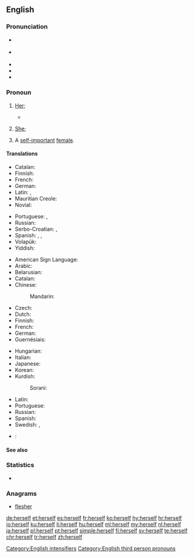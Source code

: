==English==

===Pronunciation===
* {{a|RP}} {{IPA|/hɜːˈsɛlf/}}
* {{a|GenAm}} {{IPA|/hɝˈsɛlf/}}
* {{audio|en-us-herself.ogg|Audio (US)|lang=en}}
* {{rhymes|ɛlf}}
* {{hyphenation|her|self|lang=en}}

===Pronoun===
{{en-pron|desc=the third person singular, feminine, personal pronoun|the reflexive form of|she|masculine|himself|neuter|itself|plural|themselves}}

# {{context|reflexive|lang=en}} [[her|Her]]; {{non-gloss definition|the female object of a verb or preposition that also appears as the subject.}}
#* {{quote-book|year=1918|author={{w|W. B. Maxwell}}|chapter=17
|title=[http://openlibrary.org/works/OL1097634W The Mirror and the Lamp]
|passage=This time was most dreadful for Lilian. Thrown on her own resources and almost penniless, she maintained '''herself''' and paid the rent of a wretched room near the hospital by working as a charwoman, sempstress, anything. In a moment she had dropped to the level of a casual labourer.}}
#: {{usex|lang=en|She injured '''herself'''.}}
# {{context|emphatic|lang=en}} [[she|She]]; {{non-gloss definition|an intensive repetition of the female subject, often used to indicate the exclusiveness of that person as the only satisfier of the predicate.}}
#: {{usex|lang=en|She was injured '''herself'''.}}
# {{context|slang|lang=en}} A [[self-important]] [[female]].
#: {{usex|lang=en|What's '''herself''' up to this time?}}

====Translations====
{{trans-top|(reflexive object) her}}
* Catalan: {{t+|ca|es}}
* Finnish: {{t+|fi|itsensä}}
* French: {{t+|fr|elle-même|f}}
* German: {{t+|de|sich}}
* Latin: {{t+|la|ipse}}, {{t|la|ipsa}}
* Mauritian Creole: {{t|mfe|limem}}
* Novial: {{t|nov|se}}
{{trans-mid}}
* Portuguese: {{t|pt|[[a]] [[si]] ([[própria]]/[[mesma]])}}, {{t|pt|se}}
* Russian: {{t+|ru|себя|tr=sebjá}}
* Serbo-Croatian: {{t|sh|sebe}}, {{t|sh|себе}}
* Spanish: {{t+|es|se}}, {{t|es|ella misma}}, {{t|es|sí misma}}
* Volapük: {{t|vo|oki}}
* Yiddish: {{t|yi|זיך|tr=zikh|sc=Hebr}}
{{trans-bottom}}

{{trans-top|(as intensifier) she}}
* American Sign Language: {{t|ase|A@Chesthigh SmallFrontandback}}
* Arabic: {{t|ar|نفسها|tr=nafsúha|sc=Arab}}
* Belarusian: {{t|be|[[яна#Belarusian|яна]] [[сам#Belarusian|сама́]]|f|sc=Cyrl}}
* Catalan: {{t|ca|mateix|alt=mateixa}}
* Chinese:
*: Mandarin: {{t+|cmn|她自己|tr=tā zìjǐ|sc=Hans}}
* Czech: {{t+|cs|jí}}
* Dutch: {{t+|nl|zijzelf}}
* Finnish: {{t|fi|[[hän]] ... [[itse]]}}
* French: {{t+|fr|elle-même}}
* German: {{t|de|sie selbst}}
* Guernésiais: {{t|roa-grn|ielle-mesme}}
{{trans-mid}}
* Hungarian: {{t+|hu|maga}}
* Italian: {{t|it|lei stessa}}
* Japanese: {{t|ja|彼女自身|tr=かのじょじゃしん, kanojo-jishin|sc=Jpan}}
* Korean: {{t|ko|그 여자 자신|tr=geu yeoja jasin|sc=Kore}}
* Kurdish:
*: Sorani: {{t|ku|خۆی|tr=xoi|sc=ku-Arab}}
* Latin: {{t|la|ipsa}}
* Portuguese: {{t+|pt|ela mesma}}
* Russian: {{t+|ru|сама|tr=samá}}
* Spanish: {{t|es|ella misma}}
* Swedish: {{t+|sv|sig}}, {{t|sv|sig själv}}
{{trans-bottom}}

{{checktrans-top}}
* {{ttbc|ia}}: {{t|ia|ipse}}
{{trans-mid}}
{{trans-bottom}}

====See also====
{{English personal pronouns}}

===Statistics===
* {{rank|passed|true|friend|293|herself|year|dear|high}}

===Anagrams===
* [[flesher#English|flesher]]

[[Category:English intensifiers]]
[[Category:English third person pronouns]]

[[de:herself]]
[[et:herself]]
[[es:herself]]
[[fr:herself]]
[[ko:herself]]
[[hy:herself]]
[[hr:herself]]
[[io:herself]]
[[ku:herself]]
[[li:herself]]
[[hu:herself]]
[[ml:herself]]
[[my:herself]]
[[nl:herself]]
[[ja:herself]]
[[pl:herself]]
[[pt:herself]]
[[simple:herself]]
[[fi:herself]]
[[sv:herself]]
[[te:herself]]
[[chr:herself]]
[[tr:herself]]
[[zh:herself]]